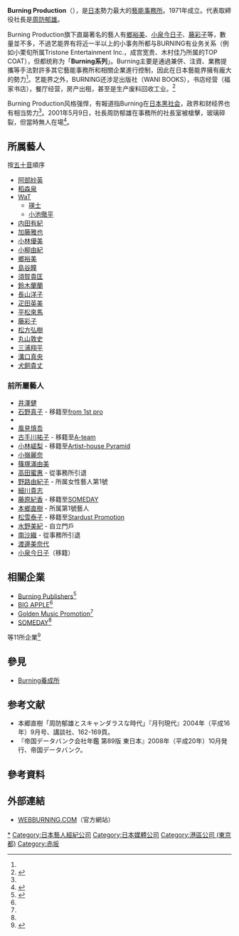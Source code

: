 {{Infobox_Company
  | company_name    = 株式會社Burning Production<br/><small>{{lang|ja|株式会社バーニングプロダクション}}</small>
  | company_name_en = 
  | company_logo    = 
  | company_type    = [[上市公司|上市公司]]
  | market_information = 
  | company_slogan  = 
  | foundation      = 1971年10月25日
  | location        = {{JPN}}[[東京都|東京都]][[港區_(東京都)|港區]]赤坂7-6-11 <br />赤坂台Mansion104號
  | key_people      = [[董事總經理|代表取締役社長]]：[[周防郁雄|周防郁雄]]
  | sales           = 
  | capital         = 
  | profit          = 
  | asset           = 
  | market_value    = 
  | num_employees   = 
  | industry        = 藝能製作
  | subsid          = [[Burning_Publishers|Burning Publishers]] 等
  | products        = 
  | revenue         = 
  | homepage        = http://www.webburning.com/
}}

'''Burning Production'''（{{lang-ja|'''バーニングプロダクション'''}}），是[[日本|日本]]勢力最大的[[藝能事務所|藝能事務所]]。1971年成立。代表取締役社長是[[周防郁雄|周防郁雄]]。

Burning Production旗下直屬著名的藝人有[[鄉裕美|鄉裕美]]、[[小泉今日子|小泉今日子]]、[[藤彩子|藤彩子]]等，數量並不多，不過艺能界有将近一半以上的小事务所都与BURNING有业务关系（例如小栗旬所属Tristone Entertainment Inc.，成宫宽贵、木村佳乃所属的TOP COAT），但都统称为「'''Burning系列'''」。Burning主要是通過兼併、注資、業務提攜等手法對許多其它藝能事務所和相關企業進行控制，因此在日本藝能界擁有龐大的勢力<ref name=zak/>。艺能界之外，BURNING还涉足出版社（WANI BOOKS），书店经营（福家书店），餐厅经营，房产出租，甚至是生产废料回收工业。<ref name=sh>{{cite web|title=杰尼斯是哪个厮？ 史上最全日本事务所全攻略|url=http://yule.sohu.com/20080804/n258574590_1.shtml|publisher=搜狐|accessdate=2014-06-01|date=2008-08-04|archive-date=2014-09-12|archive-url=https://web.archive.org/web/20140912073144/http://yule.sohu.com/20080804/n258574590_1.shtml|dead-url=no}}</ref>

Burning Production风格强悍，有報道指Burning在[[日本黑社会|日本黑社会]]，政界和财经界也有相当势力<ref name=sh/>。2001年5月9日，社長周防郁雄在事務所的社長室被槍擊，玻璃碎裂，但當時無人在場<ref name=zak>
[https://web.archive.org/web/20010808105336/http://www.zakzak.co.jp/top/3t2001051001.html {{lang|ja|バーニングプロ銃撃、捜査員の入室拒否}}]</ref>。

==所属藝人==
按[[五十音|五十音]]順序

* [[阿部紗英|阿部紗英]]
* [[稻森泉|稻森泉]]
* [[WaT|WaT]]
** [[瑛士|瑛士]]
** [[小池徹平|小池徹平]]
* [[内田有紀|内田有紀]]
* [[加藤雅也|加藤雅也]]
* [[小林優美_(模特兒)|小林優美]]
* [[小柳由紀|小柳由紀]]
* [[鄉裕美|鄉裕美]]
* [[島谷瞳|島谷瞳]]
* [[須賀貴匡|須賀貴匡]]
* [[鈴木蘭蘭|鈴木蘭蘭]]
* [[長山洋子|長山洋子]]
* [[疋田英美|疋田英美]]
* [[平松來馬|平松來馬]]
* [[藤彩子|藤彩子]]
* [[松方弘樹|松方弘樹]]
* [[丸山敦史|丸山敦史]]
* [[三浦翔平|三浦翔平]]
* [[溝口真央|溝口真央]]
* [[犬飼貴丈|犬飼貴丈]]

===前所屬藝人===
* [[井澤健|井澤健]]
* [[石野真子|石野真子]] - 移籍至[[from_1st_pro|from 1st pro]]
* {{lang|ja|[[稲葉さゆり|稲葉さゆり]]}}
* [[風見慎吾|風見慎吾]]
* [[古手川祐子|古手川祐子]] - 移籍至[[A-team|A-team]]
* [[小林嵯梨|小林嵯梨]] - 移籍至[[Artist-house_Pyramid|Artist-house Pyramid]]
* [[小嶺麗奈|小嶺麗奈]]
* [[篠塚滿由美|篠塚滿由美]]
* [[高田蜜惠|高田蜜惠]] - 從事務所引退
* [[野路由紀子|野路由紀子]] - 所属女性藝人第1號
* [[細川貴志|細川貴志]]
* [[藤原紀香|藤原紀香]] - 移籍至[[SOMEDAY|SOMEDAY]]
* [[本鄉直樹|本鄉直樹]] - 所属第1號藝人
* [[松雪泰子|松雪泰子]] - 移籍至[[Stardust_Promotion|Stardust Promotion]]
* [[水野美紀|水野美紀]] - 自立門戶
* [[南沙織|南沙織]] - 從事務所引退
* [[渡邊美奈代|渡邊美奈代]]
* [[小泉今日子|小泉今日子]]（移籍）

==相關企業==
* [[Burning_Publishers|Burning Publishers]]<ref name="companyprofile">{{Cite web|url=http://www.webburning.com/company_profile.html|script-title=ja:バーニングプロダクション 会社概要|accessdate=2010-10-12|archive-date=2013-06-01|archive-url=https://web.archive.org/web/20130601082129/http://www.webburning.com/company_profile.html|dead-url=yes}}</ref>
* [[BIG_APPLE_(港區)|BIG APPLE]]<ref name="ty_school" />
* [[Golden_Music_Promotion|Golden Music Promotion]]<ref name="ty_school" />
* [[SOMEDAY_(藝能事務所)|SOMEDAY]]<ref name="ty_school" />

等11所企業<ref name="ty_school">{{Cite web|url=http://www.burning-ty.com/school/|script-title=ja:バーニング養成所 スクール概要|accessdate=2010-10-12|archive-date=2010-10-20|archive-url=https://web.archive.org/web/20101020034601/http://burning-ty.com/school/|dead-url=no}}</ref>

==參見==
*[[Burning養成所|Burning養成所]]

== 参考文献 ==
* 本郷直樹「周防郁雄とスキャンダラスな時代」『月刊現代』2004年（平成16年）9月号、講談社、162-169頁。
* 『帝国データバンク会社年鑑 第89版 東日本』2008年（平成20年）10月発行、帝国データバンク。

==參考資料==
{{reflist}}

==外部連結==
* [http://www.webburning.com/ WEBBURNING.COM]{{Webarchive|url=https://archive.fo/20130105042448/http://www.webburning.com/mao_mizoguchi/ |date=2013-01-05 }}（官方網站）

[[Category:Burning_Production系列|*]]
[[Category:日本藝人經紀公司|Category:日本藝人經紀公司]]
[[Category:日本媒體公司|Category:日本媒體公司]]
[[Category:港區公司_(東京都)|Category:港區公司 (東京都)]]
[[Category:赤坂|Category:赤坂]]